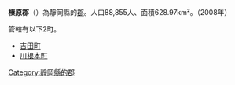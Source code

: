 {{日本郡
|郡=榛原郡
|日文原名=榛原郡
|平假名=はいばらぐん
|羅馬字拼音=Haibara-gun
|都道府縣=靜岡縣
|支廳=
|町=3
|村=
|經度=
|緯度=
|地圖=[[File:Haibara_District_in_Shizuoka_Prefecture.png|250px]]|
}}
'''榛原郡'''（{{jpn|j=榛原郡|hg=はいばらぐん|rm=Haibara gun|f=y}}）為靜岡縣的[[郡|郡]]。人口88,855人、面積628.97km²。（2008年）

管轄有以下2町。
*[[吉田町|吉田町]]
*[[川根本町|川根本町]]

{{遠江國的郡}}
{{靜岡縣}}

{{Authority control}}
[[Category:靜岡縣的郡|Category:靜岡縣的郡]]